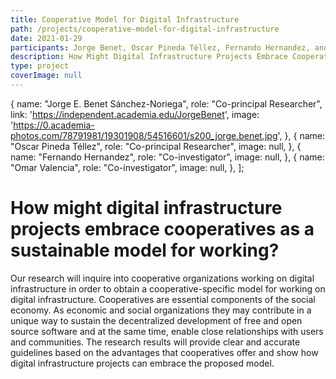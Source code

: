 ```yaml
---
title: Cooperative Model for Digital Infrastructure
path: /projects/cooperative-model-for-digital-infrastructure
date: 2021-01-29
participants: Jorge Benet, Oscar Pineda Téllez, Fernando Hernandez, and Omar Valencia
description: How Might Digital Infrastructure Projects Embrace Cooperatives As A Sustainable Model For Working?
type: project
coverImage: null
---
```


  {
    name: "Jorge E. Benet Sánchez-Noriega",
    role: "Co-principal Researcher",
    link: 'https://independent.academia.edu/JorgeBenet',
    image: 'https://0.academia-photos.com/78791981/19301908/54516601/s200_jorge.benet.jpg',
  },
  {
    name: "Oscar Pineda Téllez",
    role: "Co-principal Researcher",
    image: null,
  },
  {
    name: "Fernando Hernandez",
    role: "Co-investigator",
    image: null,
  },
  {
    name: "Omar Valencia",
    role: "Co-investigator",
    image: null,
  },
];

<!-- export const resources = [
  {
    title: "Addiction When Gambling Becomes A Problem.",
    link: "https://example.com",
    linkText: "Read More",
    author: "Jorge Benet & Oscar Pineda Téllez",
  },
]; -->

# How might digital infrastructure projects embrace cooperatives as a sustainable model for working?

Our research will inquire into cooperative organizations working on digital infrastructure in order to obtain a cooperative-specific model for working on digital infrastructure. Cooperatives are essential components of the social economy. As economic and social organizations they may contribute in a unique way to sustain the decentralized development of free and open source software and at the same time, enable close relationships with users and communities. The research results will provide clear and accurate guidelines based on the advantages that cooperatives offer and show how digital infrastructure projects can embrace the proposed model.
